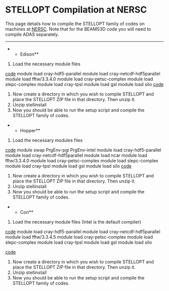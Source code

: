 =<span style="background-color: #ffffff;">STELLOPT Compilation at NERSC</span>= 

<span style="background-color: #ffffff;">This page details how to compile the STELLOPT family of codes on machines at [[@http://www.nersc.gov/|NERSC]]. Note that for the BEAMS3D code you will need to compile ADAS separately.</span>
----
**<span style="background-color: #ffffff;">Edison</span>**
# Load the necessary module files
[[code]]
module load cray-hdf5-parallel
module load cray-netcdf-hdf5parallel
module load fftw/3.3.4.0
module load cray-petsc-complex
module load slepc-complex
module load cray-tpsl
module load gsl
module load silo
[[code]]
# <span style="background-color: #ffffff;">Now create a directory in which you wish to compile STELLOPT and place the STELLOPT ZIP file in that directory. Then unzip it.</span>
# <span style="background-color: #ffffff;">Unzip stellinstall</span>
# <span style="background-color: #ffffff;">Now you should be able to run the setup script and compile the STELLOPT family of codes.</span>

**<span style="background-color: #ffffff;">Hopper</span>**
# <span style="background-color: #ffffff;">Load the necessary modules files</span>
[[code]]
module swap PrgEnv-pgi PrgEnv-intel
module load cray-hdf5-parallel
module load cray-netcdf-hdf5parallel
module load ncar
module load fftw/3.3.4.0
module load cray-petsc-complex
module load slepc-complex
module load cray-tpsl
module load gsl
module load silo
[[code]]
# <span style="background-color: #ffffff;">Now create a directory in which you wish to compile STELLOPT and place the STELLOPT ZIP file in that directory. Then unzip it.</span>
# <span style="background-color: #ffffff;">Unzip stellinstall</span>
# <span style="background-color: #ffffff;">Now you should be able to run the setup script and compile the STELLOPT family of codes.</span>

**Cori**
# Load the necessary module files (Intel is the default compiler)
[[code]]
module load cray-hdf5-parallel
module load cray-netcdf-hdf5parallel
module load fftw/3.3.4.5
module load cray-petsc-complex
module load slepc-complex
module load cray-tpsl
module load gsl
module load silo

[[code]]
# <span style="background-color: #ffffff;">Now create a directory in which you wish to compile STELLOPT and place the STELLOPT ZIP file in that directory. Then unzip it.</span>
# <span style="background-color: #ffffff;">Unzip stellinstall</span>
# <span style="background-color: #ffffff;">Now you should be able to run the setup script and compile the STELLOPT family of codes.</span>